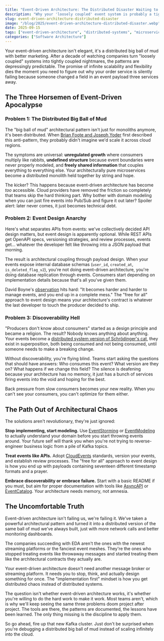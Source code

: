 ```yaml
---
title: "Event-Driven Architecture: The Distributed Disaster Waiting to Happen"
description: "Why your 'loosely coupled' event system is probably a tightly coupled mess in disguise"
slug: event-driven-architecture-distributed-disaster
image: "/blog/2025/event-driven-architecture-distributed-disaster.webp"
date: 2025-09-15
tags: ["event-driven-architecture", "distributed-systems", "microservices", "system-design"]
categories: ["Software Architecture"]
---
```


Your event-driven architecture isn't elegant, it's a distributed big ball of mud with better marketing. After a decade of watching companies turn "loosely coupled" systems into tightly coupled nightmares, the patterns are depressingly predictable. The promise of infinite scalability and flexibility dies the moment you need to figure out why your order service is silently failing because someone changed a field in an event payload three services away.

## The Three Horsemen of Event-Driven Apocalypse

### Problem 1: The Distributed Big Ball of Mud

The "big ball of mud" architectural pattern isn't just for monoliths anymore, it's been distributed. When [Brian Foote and Joseph Yoder](https://s3.amazonaws.com/systemsandpapers/papers/bigballofmud.pdf) first described this anti-pattern, they probably didn't imagine we'd scale it across cloud regions.

The symptoms are universal: **unregulated growth** where consumers multiply like rabbits, **undefined structure** because event boundaries were never properly modeled, and **freely shared information** that couples everything to everything else. Your architecturally pure microservices become a distributed monolith held together by string and hope.

The kicker? This happens because event-driven architecture has become *too* accessible. Cloud providers have removed the friction so completely that teams skip the hard thinking part. Why bother with domain modeling when you can just fire events into Pub/Sub and figure it out later? Spoiler alert: later never comes, it just becomes technical debt.

### Problem 2: Event Design Anarchy

Here's what separates APIs from events: we've collectively decided API design matters, but event design is apparently optional. While REST APIs get OpenAPI specs, versioning strategies, and review processes, events get... whatever the developer felt like throwing into a JSON payload that morning.

The result is architectural coupling through payload design. When your events expose internal database schemas (`user_id`, `created_at`, `is_deleted_flag_v2`), you're not doing event-driven architecture, you're doing database replication through events. Consumers start depending on implementation details because that's all you've given them.

David Boyne's [observation](https://boyney123.substack.com/p/how-to-stop-your-event-driven-architecture) hits hard: "It becomes harder and harder to manage events, and you end up in a complete mess." The "free for all" approach to event design means your architecture's contract is whatever the last developer to touch the producer decided to ship.

### Problem 3: Discoverability Hell

"Producers don't know about consumers" started as a design principle and became a religion. The result? Nobody knows anything about anything. Your events become a [distributed system version of Schrödinger's cat](https://boyney123.substack.com/p/how-to-stop-your-event-driven-architecture), they exist in superposition, both being consumed and not being consumed, until someone needs to make a breaking change.

Without discoverability, you're flying blind. Teams start asking the questions that should have answers: Who consumes this event? What version are they on? What happens if we change this field? The silence is deafening because your architecture has no memory, it just has a bunch of services firing events into the void and hoping for the best.

Back pressure from slow consumers becomes your new reality. When you can't see your consumers, you can't optimize for them either.

## The Path Out of Architectural Chaos

The solutions aren't revolutionary, they're just ignored:

**Stop implementing, start modeling.** Use [EventStorming](https://eda-visuals.boyney.io/visuals/event-storming) or [EventModeling](https://eventmodeling.org/) to actually understand your domain before you start throwing events around. Your future self will thank you when you're not trying to reverse-engineer business logic from a pile of Kafka topics.

**Treat events like APIs.** Adopt [CloudEvents](https://eda-visuals.boyney.io/visuals/cloudevents) standards, version your events, and establish review processes. The "free for all" approach to event design is how you end up with payloads containing seventeen different timestamp formats and a prayer.

**Embrace discoverability or embrace failure.** Start with a basic README if you must, but aim for proper documentation with tools like [AsyncAPI](https://www.asyncapi.com/) or [EventCatalog](https://www.eventcatalog.dev/). Your architecture needs memory, not amnesia.

## The Uncomfortable Truth

Event-driven architecture isn't failing us, we're failing it. We've taken a powerful architectural pattern and turned it into a distributed version of the same ball of mud we've always built, just with more network calls and better monitoring dashboards.

The companies succeeding with EDA aren't the ones with the newest streaming platforms or the fanciest event meshes. They're the ones who stopped treating events like throwaway messages and started treating them like the architectural contracts they actually are.

Your event-driven architecture doesn't need another message broker or streaming platform. It needs you to stop, think, and actually design something for once. The "implementation first" mindset is how you get distributed chaos instead of distributed systems.

The question isn't whether event-driven architecture works, it's whether you're willing to do the hard work to make it work. Most teams aren't, which is why we'll keep seeing the same three problems doom project after project. The tools are there, the patterns are documented, the lessons have been learned. The only thing missing is the discipline to apply them.

So go ahead, fire up that new Kafka cluster. Just don't be surprised when you're debugging a distributed big ball of mud instead of scaling infinitely into the cloud.